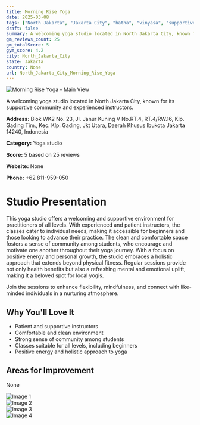 ```yaml
---
title: Morning Rise Yoga
date: 2025-03-08
tags: ["North Jakarta", "Jakarta City", "hatha", "vinyasa", "supportive", "comfortable", "North Jakarta City"]  
draft: false
summary: A welcoming yoga studio located in North Jakarta City, known for its supportive community and experienced instructors.
gm_reviews_count: 25
gm_totalScore: 5
gym_score: 4.2
city: North_Jakarta_City
state: Jakarta
country: None
url: North_Jakarta_City_Morning_Rise_Yoga
---
```


<div className="aspect-[16/9] relative my-8">
  <img 
    src="https://lh5.googleusercontent.com/p/AF1QipMjOLZo57mw7jeSJfmzQJlXzGOqWT65eLk95Id2=w1920-h1080-k-no"
    alt="Morning Rise Yoga - Main View"
    className="object-cover absolute inset-0 w-full h-full rounded-lg"
  />
</div>

A welcoming yoga studio located in North Jakarta City, known for its supportive community and experienced instructors.

**Address:** Blok WK2 No. 23, Jl. Janur Kuning V No.RT.4, RT.4/RW.16, Klp. Gading Tim., Kec. Klp. Gading, Jkt Utara, Daerah Khusus Ibukota Jakarta 14240, Indonesia

**Category:** Yoga studio

**Score:** 5 based on 25 reviews

**Website:** None

**Phone:** +62 811-959-050

# Studio Presentation

This yoga studio offers a welcoming and supportive environment for practitioners of all levels. With experienced and patient instructors, the classes cater to individual needs, making it accessible for beginners and those looking to advance their practice. The clean and comfortable space fosters a sense of community among students, who encourage and motivate one another throughout their yoga journey. With a focus on positive energy and personal growth, the studio embraces a holistic approach that extends beyond physical fitness. Regular sessions provide not only health benefits but also a refreshing mental and emotional uplift, making it a beloved spot for local yogis.

Join the sessions to enhance flexibility, mindfulness, and connect with like-minded individuals in a nurturing atmosphere.

## Why You'll Love It

- Patient and supportive instructors
- Comfortable and clean environment
- Strong sense of community among students
- Classes suitable for all levels, including beginners
- Positive energy and holistic approach to yoga

## Areas for Improvement

None

<div className="grid grid-cols-1 xl:grid-cols-2 gap-4 my-8">
<div className="aspect-[4/3] relative"><img src="https://lh5.googleusercontent.com/p/AF1QipOwDlaeJFywTeol9h0Pcbj0OmxsDi8gx09t5v4z=w1920-h1080-k-no" alt="Image 1" className="object-cover absolute inset-0 w-full h-full rounded-lg" /></div>
<div className="aspect-[4/3] relative"><img src="https://lh5.googleusercontent.com/p/AF1QipMve_U2itZw__aRdqAn5McHms7lzYA-4jpQ7XTj=w1920-h1080-k-no" alt="Image 2" className="object-cover absolute inset-0 w-full h-full rounded-lg" /></div>
<div className="aspect-[4/3] relative"><img src="https://lh5.googleusercontent.com/p/AF1QipPUngV09Dg1joMfwq2133AFpz5OccRyjNr7jGq5=w1920-h1080-k-no" alt="Image 3" className="object-cover absolute inset-0 w-full h-full rounded-lg" /></div>
<div className="aspect-[4/3] relative"><img src="https://lh5.googleusercontent.com/p/AF1QipMg-hPACvUVc3kaYo1ASydTaEG6TLbPZ3qG5jjD=w1920-h1080-k-no" alt="Image 4" className="object-cover absolute inset-0 w-full h-full rounded-lg" /></div>
</div>